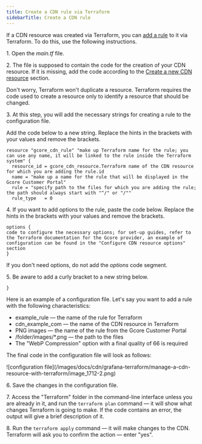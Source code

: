 ---
title: Create a CDN rule via Terraform
sidebarTitle: Create a CDN rule
---

If a CDN resource was created via Terraform, you can [add a rule](/cdn/cdn-resource-options/rules-for-particular-files/create-a-rule-manually-or-from-a-template-to-configure-settings-for-particular-files) to it via Terraform. To do this, use the following instructions. 

1\. Open the _main.tf_ file. 

2\. The file is supposed to contain the code for the creation of your CDN resource. If it is missing, add the code according to the [Create a new CDN resource](/cdn/terraform/manage-a-cdn-resource-with-terraform#create-a-new-cdn-resource) section. 

Don't worry, Terraform won't duplicate a resource. Terraform requires the code used to create a resource only to identify a resource that should be changed. 

3\. At this step, you will add the necessary strings for creating a rule to the configuration file. 

Add the code below to a new string. Replace the hints in the brackets with your values and remove the brackets. 

```
resource "gcore_cdn_rule" "make up Terraform name for the rule; you can use any name, it will be linked to the rule inside the Terraform system" {   
  resource_id = gcore_cdn_resource.Terraform name of the CDN resource for which you are adding the rule.id   
  name = "make up a name for the rule that will be displayed in the Gcore Customer Portal"   
  rule = "specify path to the files for which you are adding the rule; the path should always start with "^/" or "/""   
  rule_type   = 0 
```

4\. If you want to add options to the rule, paste the code below. Replace the hints in the brackets with your values and remove the brackets. 

```
options {   
code to configure the necessary options; for set-up guides, refer to the Terraform documentation for the Gcore provider, an example of configuration can be found in the "Configure CDN resource options" section   
} 
```

If you don't need options, do not add the _options_ code segment. 

5\. Be aware to add a curly bracket to a new string below. 
    
```
} 
```

Here is an example of a configuration file. Let's say you want to add a rule with the following characteristics: 

  * example_rule — the name of the rule for Terraform
  * cdn_example_com — the name of the CDN resource in Terraform
  * PNG images — the name of the rule from the Gcore Customer Portal
  * /folder/images/*.png — the path to the files
  * The "WebP Compression" option with a final quality of 66 is required



The final code in the configuration file will look as follows:


<Frame>![configuration file](/images/docs/cdn/grafana-terraform/manage-a-cdn-resource-with-terraform/image_1712-2.png)</Frame>



6\. Save the changes in the configuration file. 

7\. Access the "Terraform" folder in the command-line interface unless you are already in it, and run the `terraform plan` command — it will show what changes Terraform is going to make. If the code contains an error, the output will give a brief description of it. 

8\. Run the `terraform apply` command — it will make changes to the CDN. Terraform will ask you to confirm the action — enter "yes".